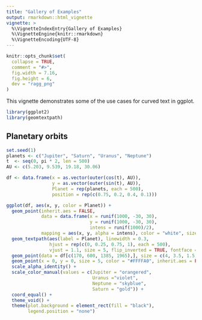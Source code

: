 ```yaml
---
title: "Gallery of Examples"
output: rmarkdown::html_vignette
vignette: >
  %\VignetteIndexEntry{Gallery of Examples}
  %\VignetteEngine{knitr::rmarkdown}
  %\VignetteEncoding{UTF-8}
---
```


```r
knitr::opts_chunk$set(
  collapse = TRUE,
  comment = "#>",
  fig.width = 7.16, 
  fig.height = 6,
  dev = "ragg_png"
)
```

This vignette demonstrates some of the use cases for curved text in ggplot.

```r
library(ggplot2)
library(geomtextpath)
```

## Planetary orbits

```r
set.seed(1)
planets <- c("Jupiter", "Saturn", "Uranus", "Neptune")
t  <- seq(0, pi * 2, len = 500)
AU <- c(5.203, 9.539, 19.18, 30.06)

df <- data.frame(x = as.vector(outer(cos(t), AU)),
                 y = as.vector(outer(sin(t), AU)),
                 Planet = rep(planets, each = 500),
                 position = rep(c(0.75, 0.2, 0.4, 0.1)))

ggplot(df, aes(x, y, color = Planet)) +
  geom_point(inherit.aes = FALSE, 
             data = data.frame(x = runif(1000, -30, 30),
                               y = runif(1000, -30, 30),
                               intens = runif(1000)/2),
             mapping = aes(x, y, alpha = intens), color = "white", size = 0.2) +
  geom_textpath(aes(label = Planet), linewidth = 0.3,
                hjust = rep(c(0, 0.25, 0.75, 1), each = 500),
                vjust = 1.1, size = 5, flip_inverted = TRUE, fontface = 2) +
  geom_point(data = df[c(170, 600, 1385, 1965),], size = c(4, 3.5, 1.5, 1.5)) +
  geom_point(x = 0, y = 0, size = 5, color = "#FFFFA0", inherit.aes = FALSE) +
  scale_alpha_identity() +
  scale_color_manual(values = c(Jupiter = "orangered",
                                Uranus ="violet", 
                                Neptune = "skyblue", 
                                Saturn = "gold")) +
  coord_equal() +
  theme_void() +
  theme(plot.background = element_rect(fill = "black"),
        legend.position = "none")
```
